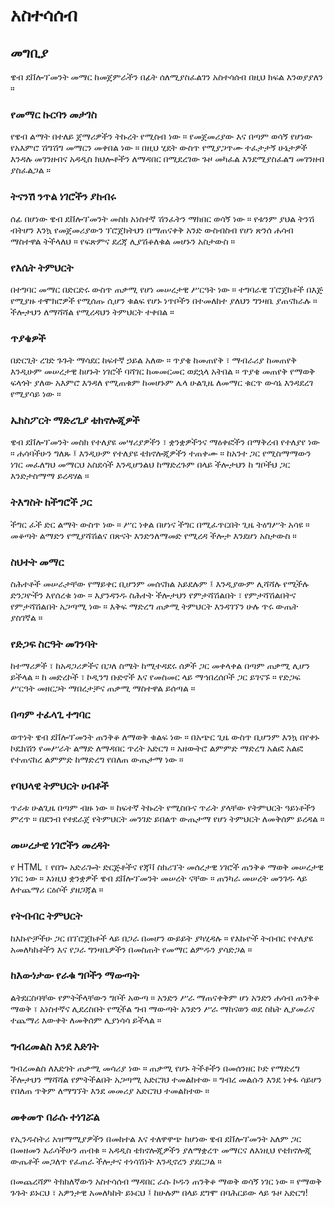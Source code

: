 
# አስተሳሰብ

## መግቢያ

ዌብ ደቨሎፕመንት መማር ከመጀምራችን በፊት ሰለሚያስፈልገን አስተሳሰብ በዚህ ክፍል እንወያያለን ።

### የመማር ኩርባን መታገስ
የዌብ ልማት በተለይ ጀማሪዎችን ትኩረት የሚስብ ነው ። የመጀመሪያው እና በጣም ወሳኝ የሆነው የአእምሮ ሽግሽግ መማርን መቀበል ነው ። በዚህ ሂደት ውስጥ የሚያጋጥሙ ተፈታታኝ ሁኔታዎች እንዳሉ መገንዘብና አዳዲስ ክህሎቶችን ለማዳበር በሚደረገው ጉዞ መካፈል እንደሚያስፈልግ መገንዘብ ያስፈልጋል ።

### ትናንሽ ንጥል ነገሮችን ያከብሩ
ሰፊ በሆነው 
ዌብ ደቨሎፕመንት መስክ አነስተኛ ሽንፈትን ማክበር ወሳኝ ነው ። የቱንም ያህል ትንሽ ብትሆን እንኳ የመጀመሪያውን ፕሮጀክትህን በማጠናቀቅ አንድ ውስብስብ የሆነ ጽንሰ ሐሳብ ማስተዋል ትችላለህ ። የፍጽምና ደረጃ ሊያሽቆለቁል መሆኑን አስታውስ ።

### የእሴት ትምህርት
በተግባር መማር በድርድሩ ውስጥ ጠቃሚ የሆነ መሠረታዊ ሥርዓት ነው ። ተግባራዊ ፕሮጀክቶች በእጅ የሚያዙ ተሞክሮዎች የሚሰጡ ሲሆን ቁልፍ የሆኑ ነጥቦችን በተመለከተ ያለህን ግንዛቤ ያጠናክራሉ ። ችሎታህን ለማሻሻል የሚረዳህን ትምህርት ተቀበል ።

### ጥያቄዎች
በድርጊት ረገድ ጉጉት ማሳደር ከፍተኛ ኃይል አለው ። ጥያቄ ከመጠየቅ ፣ ማብራሪያ ከመጠየቅ እንዲሁም መሠረታዊ ከሆኑት ነገሮች ባሻገር ከመመርመር ወደኋላ አትበል ። ጥያቄ መጠየቅ የማወቅ ፍላጎት ያለው አእምሮ እንዳለ የሚጠቁም ከመሆኑም ሌላ ሁልጊዜ ለመማር ቁርጥ ውሳኔ እንዳደረገ የሚያሳይ ነው ።

### ኤክስፖርት ማድረጊያ ቴክኖሎጂዎች

ዌብ ደቨሎፕመንት መስክ የተለያዩ መሣሪያዎችን ፣ ቋንቋዎችንና ማዕቀፎችን በማቅረብ የተለያየ ነው ። ሐሳባችሁን ግለጹ ፤ እንዲሁም የተለያዩ ቴክኖሎጂዎችን ተጠቀሙ ። ከአንተ ጋር የሚስማማውን ነገር መፈለግህ መማርህ አስደሳች እንዲሆንልህ ከማድረጉም በላይ ችሎታህን ከ ግቦችህ ጋር እንድታስማማ ይረዳሃል ።

### ትእግስት ከችግሮች ጋር
ችግር ፈች ድር ልማት ውስጥ ነው ። ሥር ነቀል በሆነና ችግር በሚፈጥርበት ጊዜ ትዕግሥት አሳዩ ። መቆጣት ልማድን የሚያሻሽልና በጽናት እንድንለማመድ የሚረዳ ችሎታ እንደሆነ አስታውስ ።

### ስህተት መማር
ስሕተቶች መሠራታቸው የማይቀር ቢሆንም መሰናክል አይደሉም ፤ እንዲያውም ሊሻሻሉ የሚችሉ ድንጋዮችን እየሰረቁ ነው ። እያንዳንዱ ስሕተት ችሎታህን የምታሻሽልበት ፣ የምታሻሽልበትና የምታሻሽልበት አጋጣሚ ነው ። እቅፍ ማድረግ ጠቃሚ ትምህርት እንዳገኘን ሁሉ ጥሩ ውጤት ያስገኛል ።

### የድጋፍ ስርዓት መገንባት
ከተማሪዎች ፣ ከአዳጋሪዎችና በጋለ ስሜት ከሚተዳደሩ ሰዎች ጋር መቀላቀል በጣም ጠቃሚ ሊሆን ይችላል ። ከ መድረኮች ፣ ኮዲንግ ቡድኖች እና የመስመር ላይ ማኅበረሰቦች ጋር ይገናኙ ። የድጋፍ ሥርዓት መዘርጋት ማበረታቻና ጠቃሚ ማስተዋል ይሰጣል ።

### በጣም ተፈላጊ ተግባር
ወጥነት 
ዌብ ደቨሎፕመንት  ጠንቅቆ ለማወቅ ቁልፍ ነው ። በአጭር ጊዜ ውስጥ ቢሆንም እንኳ በየቀኑ ኮዴክሽን የመሥራት ልማድ ለማዳበር ጥረት አድርግ ። አዘውትሮ ልምምድ ማድረግ አልፎ አልፎ የተጠናከረ ልምምድ ከማድረግ የበለጠ ውጤታማ ነው ።

### የባህላዊ ትምህርት ሀብቶች
ጥራቱ ሁልጊዜ በጣም ብዙ ነው ። ከፍተኛ ትኩረት የሚስቡና ጥራት ያላቸው የትምህርት ዓይነቶችን ምረጥ ። በደንብ የተደራጀ የትምህርት መንገድ ይበልጥ ውጤታማ የሆነ ትምህርት ለመቅሰም ይረዳል ።

### መሠረታዊ ነገሮችን መረዳት
የ HTML ፣ የበጐ አድራጐት ድርጅቶችና የጃቫ ስክሪፕት መሰረታዊ ነገሮች ጠንቅቆ ማወቅ መሠረታዊ ነገር ነው ። እነዚህ ቋንቋዎች 
ዌብ ደቨሎፕመንት መሠረት ናቸው ። ጠንካራ መሠረት መንገዱ ላይ ለተጨማሪ ርዕሶች ያዘጋጃል ።

### የትብብር ትምህርት
ከእኩዮቻችሁ ጋር በፕሮጀክቶች ላይ በጋራ በመሆን ውይይት ያካሂዳሉ ። የእኩዮች ትብብር የተለያዩ አመለካከቶችን እና የጋራ ግንዛቤዎችን በመስጠት የመማር ልምዱን ያሳድጋል ።

### ከእውነታው የራቁ ግቦችን ማውጣት
ልትደርስባቸው የምትችላቸውን ግቦች አውጣ ። አንድን ሥራ ማጠናቀቅም ሆነ አንድን ሐሳብ ጠንቅቆ ማወቅ ፣ አነስተኛና ሊደረስበት የሚችል ግብ ማውጣት አንድን ሥራ ማከናወን ወደ ስኬት ሊያመራና ተጨማሪ እውቀት ለመቅሰም ሊያነሳሳ ይችላል ።

### ግብረመልስ እንደ እድገት
ግብረመልስ ለእድገት ጠቃሚ መሳሪያ ነው ። ጠቃሚ የሆኑ ትችቶችን በመሰንዘር ኮድ የማድረግ ችሎታህን ማሻሻል የምትችልበት አጋጣሚ አድርገህ ተመልከተው ። ግብረ መልሱን እንደ ነቀፋ ሳይሆን የበለጠ ጥቅም ለማግኘት እንደ መመሪያ አድርገህ ተመልከተው ።

### መቀመጥ በራሱ ተነገሯል
የኢንዱስትሪ አዝማሚያዎችን በመከተል እና ተለዋዋጭ ከሆነው 
ዌብ ደቨሎፕመንት አለም ጋር በመዘመን እራሳችሁን ጠብቁ ። አዳዲስ ቴክኖሎጂዎችን ያለማቋረጥ መማርና ለእነዚህ የቴክኖሎጂ ውጤቶች መጋለጥ የፈጠራ ችሎታና ተነሳሽነት እንዲኖረን ያደርጋል ።

በመጨረሻም ትክክለኛውን አስተሳሰብ ማዳበር ራሱ ኮዱን ጠንቅቆ ማወቅ ወሳኝ ነገር ነው ። የማወቅ ጉጉት ይኑርህ ፣ አዎንታዊ አመለካከት ይኑርህ ፤ ከሁሉም በላይ ደግሞ በባሕርይው ላይ ጉዞ አድርግ!

